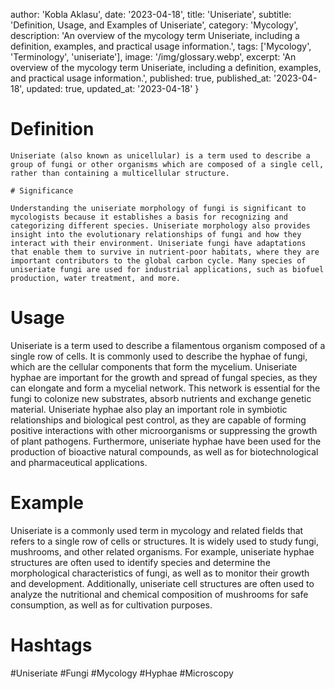 
  author: 'Kobla Aklasu',
  date: '2023-04-18',
  title: 'Uniseriate',
  subtitle: 'Definition, Usage, and Examples of Uniseriate',
  category: 'Mycology',
  description: 'An overview of the mycology term Uniseriate, including a definition, examples, and practical usage information.',
  tags: ['Mycology', 'Terminology', 'uniseriate'],
  image: '/img/glossary.webp',
  excerpt: 'An overview of the mycology term Uniseriate, including a definition, examples, and practical usage information.',
  published: true,
  published_at: '2023-04-18',
  updated: true,
  updated_at: '2023-04-18'
}




# Definition
    
    Uniseriate (also known as unicellular) is a term used to describe a group of fungi or other organisms which are composed of a single cell, rather than containing a multicellular structure.
    
    # Significance
    
    Understanding the uniseriate morphology of fungi is significant to mycologists because it establishes a basis for recognizing and categorizing different species. Uniseriate morphology also provides insight into the evolutionary relationships of fungi and how they interact with their environment. Uniseriate fungi have adaptations that enable them to survive in nutrient-poor habitats, where they are important contributors to the global carbon cycle. Many species of uniseriate fungi are used for industrial applications, such as biofuel production, water treatment, and more.

# Usage

Uniseriate is a term used to describe a filamentous organism composed of a single row of cells. It is commonly used to describe the hyphae of fungi, which are the cellular components that form the mycelium. Uniseriate hyphae are important for the growth and spread of fungal species, as they can elongate and form a mycelial network. This network is essential for the fungi to colonize new substrates, absorb nutrients and exchange genetic material. Uniseriate hyphae also play an important role in symbiotic relationships and biological pest control, as they are capable of forming positive interactions with other microorganisms or suppressing the growth of plant pathogens. Furthermore, uniseriate hyphae have been used for the production of bioactive natural compounds, as well as for biotechnological and pharmaceutical applications.

# Example

Uniseriate is a commonly used term in mycology and related fields that refers to a single row of cells or structures. It is widely used to study fungi, mushrooms, and other related organisms. For example, uniseriate hyphae structures are often used to identify species and determine the morphological characteristics of fungi, as well as to monitor their growth and development. Additionally, uniseriate cell structures are often used to analyze the nutritional and chemical composition of mushrooms for safe consumption, as well as for cultivation purposes.

# Hashtags

#Uniseriate #Fungi #Mycology #Hyphae #Microscopy

